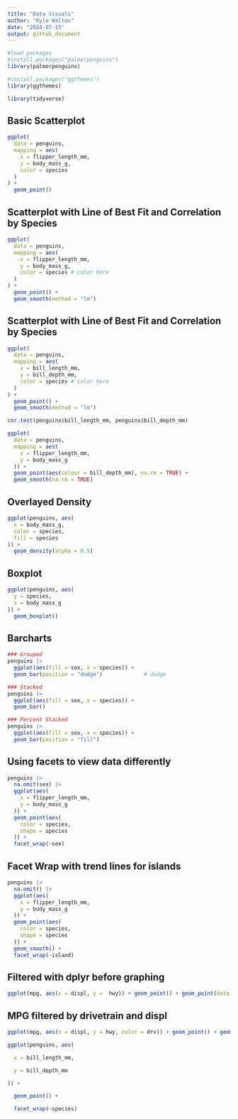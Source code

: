 ```yaml
---
title: "Data Visuals"
author: "Kyle Walton"
date: "2024-07-15"
output: github_document
---
```


```r
#load packages
#install.packages("palmerpenguins")
library(palmerpenguins)

#install.packages("ggthemes")
library(ggthemes)

library(tidyverse)

```

## Basic Scatterplot

```r
ggplot(
  data = penguins,
  mapping = aes(
    x = flipper_length_mm,
    y = body_mass_g,
    color = species
  )
) +
  geom_point()
```

## Scatterplot with Line of Best Fit and Correlation by Species

```r
ggplot(
  data = penguins,
  mapping = aes(
    x = flipper_length_mm,
    y = body_mass_g,
    color = species # color here
  )
) +
  geom_point() +
  geom_smooth(method = "lm")
```

## Scatterplot with Line of Best Fit and Correlation by Species

```r
ggplot(
  data = penguins,
  mapping = aes(
    x = bill_length_mm,
    y = bill_depth_mm,
    color = species # color here
  )
) +
  geom_point() +
  geom_smooth(method = "lm")

cor.test(penguins$bill_length_mm, penguins$bill_depth_mm)
```

```r
ggplot(
  data = penguins,
  mapping = aes(
    x = flipper_length_mm,
    y = body_mass_g
  )) + 
  geom_point(aes(colour = bill_depth_mm), na.rm = TRUE) + 
  geom_smooth(na.rm = TRUE)
```

## Overlayed Density

```r
ggplot(penguins, aes(
  x = body_mass_g,
  color = species,
  fill = species
)) +
  geom_density(alpha = 0.5)
```

## Boxplot

```r
ggplot(penguins, aes(
  y = species,
  x = body_mass_g
)) +
  geom_boxplot() 
```

## Barcharts

```r
### Grouped
penguins |>
  ggplot(aes(fill = sex, x = species)) +
  geom_bar(position = "dodge")             # dodge

### Stacked
penguins |>
  ggplot(aes(fill = sex, x = species)) +
  geom_bar()

### Percent Stacked
penguins |>
  ggplot(aes(fill = sex, x = species)) +
  geom_bar(position = "fill")              
```
## Using facets to view data differently
```r
penguins |>
  na.omit(sex) |>
  ggplot(aes(
    x = flipper_length_mm,
    y = body_mass_g
  )) +
  geom_point(aes(
    color = species,
    shape = species
  )) +
  facet_wrap(~sex)
```
## Facet Wrap with trend lines for islands
```r
penguins |>
  na.omit() |>
  ggplot(aes(
    x = flipper_length_mm,
    y = body_mass_g
  )) +
  geom_point(aes(
    color = species,
    shape = species
  )) +
  geom_smooth() +
  facet_wrap(~island)
```
## Filtered with dplyr before graphing
```r
ggplot(mpg, aes(x = displ, y =  hwy)) + geom_point() + geom_point(data = dplyr::filter(mpg, displ > 4, hwy > 20), colour = 'blue', size = 2)
```
## MPG filtered by drivetrain and displ
```r
ggplot(mpg, aes(x = displ, y = hwy, color = drv)) + geom_point() + geom_smooth()
```

```r
ggplot(penguins, aes(

  x = bill_length_mm,

  y = bill_depth_mm

)) +

  geom_point() +

  facet_wrap(~species)
```

